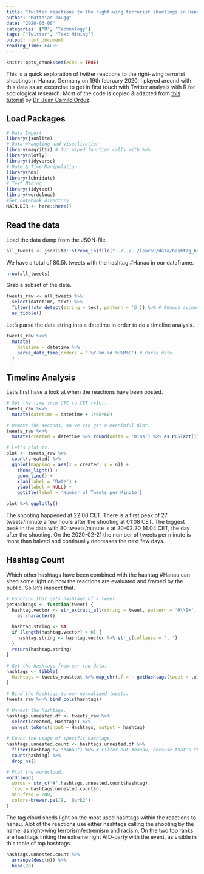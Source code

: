 ```yaml
---
title: "Twitter reactions to the right-wing terrorist shootings in Hanau"
author: "Matthias Zaugg"
date: "2020-03-06"
categories: ["R", "Technology"]
tags: ["Twitter", "Text Mining"]
output: html_document
reading_time: FALSE
---
```


```r
knitr::opts_chunk$set(echo = TRUE)
```

This is a quick exploration of twitter reactions to the right-wing terrorist shootings in Hanau, Germany on 19th february 2020. I played around with this data as an excercise to get in first touch with Twitter analysis with R for sociological research. Most of the code is copied & adapted from [this tutorial](https://juanitorduz.github.io/text-mining-networks-and-visualization-plebiscito-tweets/) by [Dr. Juan Camilo Orduz](https://juanitorduz.github.io/).

## Load Packages

```r
# Data Import
library(jsonlite)
# Data Wrangling and Visualization
library(magrittr) # for piped function calls with %>%
library(plotly)
library(tidyverse)
# Date & Time Manipulation.
library(hms)
library(lubridate)
# Text Mining
library(tidytext)
library(wordcloud)
#Set notebook directory.
MAIN.DIR <- here::here()
```

## Read the data

Load the data dump from the JSON-file.
```r
all_tweets <- jsonlite::stream_in(file("../../../learnR/data/hashtag_hanau_2020-02-19_2020_02_29_dump.json"), verbose = FALSE)
```

We have a total of 80.5k tweets with the hashtag #Hanau in our dataframe. 
```r
nrow(all_tweets)
```

Grab a subset of the data. 
``` r
tweets_raw <- all_tweets %>%
  select(datetime, text) %>%
  filter(!str_detect(string = text, pattern = '@')) %>% # Remove account names
  as_tibble()
```

Let's parse the date string into a datetime in order to do a timeline analysis.
```r
tweets_raw %<>% 
  mutate(
    datetime = datetime %>% 
    parse_date_time(orders = ' %Y-%m-%d %H%M%S') # Parse date.
  )
```

## Timeline Analysis

Let's first have a look at when the reactions have been posted.
```r
# Set the time from UTC to CET (+1h).
tweets_raw %<>% 
  mutate(datetime = datetime + 1*60*60)

# Remove the seconds, so we can get a meaninful plot.
tweets_raw %<>% 
  mutate(created = datetime %>% round(units = 'mins') %>% as.POSIXct())

# Let's plot it.
plot <- tweets_raw %>% 
  count(created) %>% 
  ggplot(mapping = aes(x = created, y = n)) +
    theme_light() +
    geom_line() +
    xlab(label = 'Date') +
    ylab(label = NULL) +
    ggtitle(label = 'Number of Tweets per Minute')

plot %>% ggplotly()
```

The shooting happened at 22:00 CET. There is a first peak of 27 tweets/minute a few hours after the shooting at 01:08 CET. The biggest peak in the data with 80 tweets/minute is at 20-02.20 14:04 CET, the day after the shooting. On the 2020-02-21 the number of tweets per minute is more than halved and continually decreases the next few days.

## Hashtag Count

Which other hashtags have been combined with the hashtag #Hanau can shed some light on how the reactions are evaluated and framed by the public. So let's inspect that.

``` r
# Function that gets hashtags of a tweet.
getHashtags <- function(tweet) {
  hashtag.vector <- str_extract_all(string = tweet, pattern = '#\\S+', simplify = TRUE) %>%
    as.character()

  hashtag.string <- NA
  if (length(hashtag.vector) > 0) {
    hashtag.string <- hashtag.vector %>% str_c(collapse = ', ')
  }
  return(hashtag.string)
}

# Get the hashtags from our raw data.
hashtags <- tibble(
  Hashtags = tweets_raw$text %>% map_chr(.f = ~ getHashtags(tweet = .x))
)

# Bind the hashtags to our normalized tweets.
tweets_raw %<>% bind_cols(hashtags)

# Unnest the hashtags.
hashtags.unnested.df <- tweets_raw %>%
  select(created, Hashtags) %>%
  unnest_tokens(input = Hashtags, output = hashtag)
 
# Count the usage of specific hashtags. 
hashtags.unnested.count <- hashtags.unnested.df %>%
  filter(hashtag != "hanau") %>% # Filter out #hanau, because that's the hashtag we used to scrape our data.
  count(hashtag) %>%
  drop_na()

# Plot the wordcloud.
wordcloud(
  words = str_c('#',hashtags.unnested.count$hashtag),
  freq = hashtags.unnested.count$n,
  min.freq = 200,
  colors=brewer.pal(8, 'Dark2')
)
```

The tag cloud sheds light on the most used hashtags within the reactions to hanau. Alot of the reactions use either hashtags calling the shooting by the name, as right-wing terrorism/extremism and racism. On the two top ranks are hashtags linking the extreme right AfD-party with the event, as visible in this table of top hashtags.
``` r
hashtags.unnested.count %>%
  arrange(desc(n)) %>%
  head(20)
```
